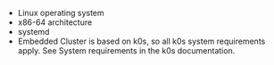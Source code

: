 * Linux operating system
* x86-64 architecture
* systemd
* Embedded Cluster is based on k0s, so all k0s system requirements apply. See System requirements in the k0s documentation.